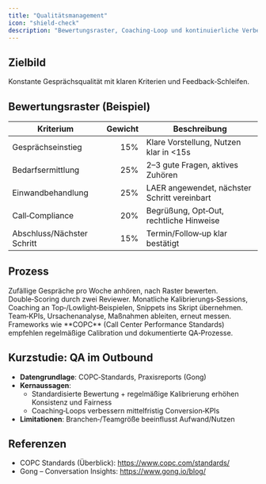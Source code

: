 ```yaml
---
title: "Qualitätsmanagement"
icon: "shield-check"
description: "Bewertungsraster, Coaching‑Loop und kontinuierliche Verbesserung für Outbound-Calls"
---
```


## Zielbild
Konstante Gesprächsqualität mit klaren Kriterien und Feedback‑Schleifen.

## Bewertungsraster (Beispiel)
| Kriterium | Gewicht | Beschreibung |
|---|---:|---|
| Gesprächseinstieg | 15% | Klare Vorstellung, Nutzen klar in <15s |
| Bedarfsermittlung | 25% | 2–3 gute Fragen, aktives Zuhören |
| Einwandbehandlung | 25% | LAER angewendet, nächster Schritt vereinbart |
| Call‑Compliance | 20% | Begrüßung, Opt‑Out, rechtliche Hinweise |
| Abschluss/Nächster Schritt | 15% | Termin/Follow‑up klar bestätigt |

## Prozess
<Steps>
<Step title="Sampling & Review">
Zufällige Gespräche pro Woche anhören, nach Raster bewerten. Double‑Scoring durch zwei Reviewer.
</Step>
<Step title="Calibration & Coaching">
Monatliche Kalibrierungs‑Sessions, Coaching an Top‑/Lowlight‑Beispielen, Snippets ins Skript übernehmen.
</Step>
<Step title="KVP & Reporting">
Team‑KPIs, Ursachenanalyse, Maßnahmen ableiten, erneut messen.
</Step>
</Steps>

<Info>
Frameworks wie **COPC** (Call Center Performance Standards) empfehlen regelmäßige Calibration und dokumentierte QA‑Prozesse.
</Info>

## Kurzstudie: QA im Outbound
- **Datengrundlage**: COPC‑Standards, Praxisreports (Gong)
- **Kernaussagen**:
  - Standardisierte Bewertung + regelmäßige Kalibrierung erhöhen Konsistenz und Fairness
  - Coaching‑Loops verbessern mittelfristig Conversion‑KPIs
- **Limitationen**: Branchen‑/Teamgröße beeinflusst Aufwand/Nutzen

## Referenzen
- COPC Standards (Überblick): https://www.copc.com/standards/
- Gong – Conversation Insights: https://www.gong.io/blog/
